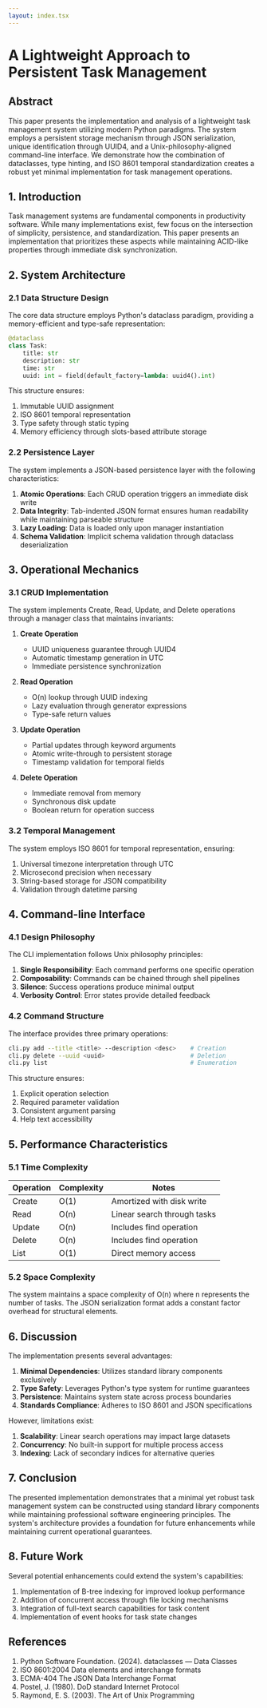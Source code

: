 ```yaml
---
layout: index.tsx
---
```


# A Lightweight Approach to Persistent Task Management

## Abstract

This paper presents the implementation and analysis of a lightweight task management system utilizing modern Python paradigms. The system employs a persistent storage mechanism through JSON serialization, unique identification through UUID4, and a Unix-philosophy-aligned command-line interface. We demonstrate how the combination of dataclasses, type hinting, and ISO 8601 temporal standardization creates a robust yet minimal implementation for task management operations.

## 1. Introduction

Task management systems are fundamental components in productivity software. While many implementations exist, few focus on the intersection of simplicity, persistence, and standardization. This paper presents an implementation that prioritizes these aspects while maintaining ACID-like properties through immediate disk synchronization.

## 2. System Architecture

### 2.1 Data Structure Design

The core data structure employs Python's dataclass paradigm, providing a memory-efficient and type-safe representation:

```python
@dataclass
class Task:
    title: str
    description: str
    time: str
    uuid: int = field(default_factory=lambda: uuid4().int)
```

This structure ensures:
1. Immutable UUID assignment
2. ISO 8601 temporal representation
3. Type safety through static typing
4. Memory efficiency through slots-based attribute storage

### 2.2 Persistence Layer

The system implements a JSON-based persistence layer with the following characteristics:

1. **Atomic Operations**: Each CRUD operation triggers an immediate disk write
2. **Data Integrity**: Tab-indented JSON format ensures human readability while maintaining parseable structure
3. **Lazy Loading**: Data is loaded only upon manager instantiation
4. **Schema Validation**: Implicit schema validation through dataclass deserialization

## 3. Operational Mechanics

### 3.1 CRUD Implementation

The system implements Create, Read, Update, and Delete operations through a manager class that maintains invariants:

1. **Create Operation**
   * UUID uniqueness guarantee through UUID4
   * Automatic timestamp generation in UTC
   * Immediate persistence synchronization

2. **Read Operation**
   * O(n) lookup through UUID indexing
   * Lazy evaluation through generator expressions
   * Type-safe return values

3. **Update Operation**
   * Partial updates through keyword arguments
   * Atomic write-through to persistent storage
   * Timestamp validation for temporal fields

4. **Delete Operation**
   * Immediate removal from memory
   * Synchronous disk update
   * Boolean return for operation success

### 3.2 Temporal Management

The system employs ISO 8601 for temporal representation, ensuring:

1. Universal timezone interpretation through UTC
2. Microsecond precision when necessary
3. String-based storage for JSON compatibility
4. Validation through datetime parsing

## 4. Command-line Interface

### 4.1 Design Philosophy

The CLI implementation follows Unix philosophy principles:

1. **Single Responsibility**: Each command performs one specific operation
2. **Composability**: Commands can be chained through shell pipelines
3. **Silence**: Success operations produce minimal output
4. **Verbosity Control**: Error states provide detailed feedback

### 4.2 Command Structure

The interface provides three primary operations:

```bash
cli.py add --title <title> --description <desc>    # Creation
cli.py delete --uuid <uuid>                        # Deletion
cli.py list                                        # Enumeration
```

This structure ensures:
1. Explicit operation selection
2. Required parameter validation
3. Consistent argument parsing
4. Help text accessibility

## 5. Performance Characteristics

### 5.1 Time Complexity

Operation | Complexity | Notes
----------|------------|-------
Create    | O(1)       | Amortized with disk write
Read      | O(n)       | Linear search through tasks
Update    | O(n)       | Includes find operation
Delete    | O(n)       | Includes find operation
List      | O(1)       | Direct memory access

### 5.2 Space Complexity

The system maintains a space complexity of O(n) where n represents the number of tasks. The JSON serialization format adds a constant factor overhead for structural elements.

## 6. Discussion

The implementation presents several advantages:

1. **Minimal Dependencies**: Utilizes standard library components exclusively
2. **Type Safety**: Leverages Python's type system for runtime guarantees
3. **Persistence**: Maintains system state across process boundaries
4. **Standards Compliance**: Adheres to ISO 8601 and JSON specifications

However, limitations exist:

1. **Scalability**: Linear search operations may impact large datasets
2. **Concurrency**: No built-in support for multiple process access
3. **Indexing**: Lack of secondary indices for alternative queries

## 7. Conclusion

The presented implementation demonstrates that a minimal yet robust task management system can be constructed using standard library components while maintaining professional software engineering principles. The system's architecture provides a foundation for future enhancements while maintaining current operational guarantees.

## 8. Future Work

Several potential enhancements could extend the system's capabilities:

1. Implementation of B-tree indexing for improved lookup performance
2. Addition of concurrent access through file locking mechanisms
3. Integration of full-text search capabilities for task content
4. Implementation of event hooks for task state changes

## References

1. Python Software Foundation. (2024). dataclasses — Data Classes
2. ISO 8601:2004 Data elements and interchange formats
3. ECMA-404 The JSON Data Interchange Format
4. Postel, J. (1980). DoD standard Internet Protocol
5. Raymond, E. S. (2003). The Art of Unix Programming